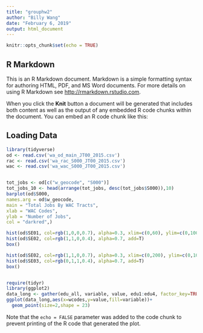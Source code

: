 ---
title: "grouphw2"
author: "Billy Wang"
date: "February 6, 2019"
output: html_document
---

```{r setup, include=FALSE}
knitr::opts_chunk$set(echo = TRUE)
```

## R Markdown

This is an R Markdown document. Markdown is a simple formatting syntax for authoring HTML, PDF, and MS Word documents. For more details on using R Markdown see <http://rmarkdown.rstudio.com>.

When you click the **Knit** button a document will be generated that includes both content as well as the output of any embedded R code chunks within the document. You can embed an R code chunk like this:

## Loading Data 
```{r first, echo=TRUE}
library(tidyverse)
od <- read.csv('wa_od_main_JT00_2015.csv')
rac <- read.csv('wa_rac_S000_JT00_2015.csv')
wac <- read.csv('wa_wac_S000_JT00_2015.csv')


tot_jobs <- od[c("w_geocode", "S000")]
tot_jobs_10 <- head(arrange(tot_jobs, desc(tot_jobs$S000)),10)
barplot(od$S000,
names.arg = od$w_geocode,
main = "Total Jobs By WAC Tracts",
xlab = "WAC Codes",
ylab = "Number of Jobs",
col = "darkred",)

hist(od$SE01, col=rgb(1,0,0,0.7), alpha=0.3, xlim=c(0,60), ylim=c(0,100), main="Number of Jobs Overlayed with SE01 & SE02", xlab="Number of Jobs By Salary")
hist(od$SE02, col=rgb(1,1,0,0.4), alpha=0.7, add=T)
box()

hist(od$SE02, col=rgb(1,1,0,0.7), alpha=0.3, xlim=c(0,200), ylim=c(0,100), main="Number of Jobs Overlayed with SE02 & SE03", xlab="Number of Jobs By Salary")
hist(od$SE03, col=rgb(0,1,1,0.4), alpha=0.7, add=T)
box()


require(tidyr)
library(ggplot2)
data_long <- gather(edu_all, variable, value, edu1:edu4, factor_key=TRUE, -wcodes)
ggplot(data_long,aes(x=wcodes,y=value,fill=variable))+
  geom_point(size=2,shape = 23)


```

Note that the `echo = FALSE` parameter was added to the code chunk to prevent printing of the R code that generated the plot.
